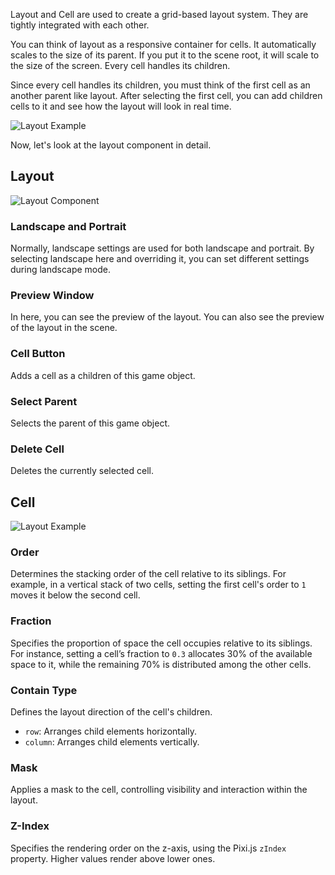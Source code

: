 
<SpecialHeader  
 title="Layout and Cell Components"  
 usesComponent="container"  
 usesComponentLink="/studio-docs/2d/objects/layout"
 buttonText="Switch to Object"
/>


Layout and Cell are used to create a grid-based layout system. They are tightly integrated with each other.

You can think of layout as a responsive container for cells. It automatically scales to the size of its parent. If you put it to the scene root, 
it will scale to the size of the screen. Every cell handles its children. 

Since every cell handles its children, you must think of the first cell as an another parent like layout. After selecting the first cell, 
you can add children cells to it and see how the layout will look in real time.

<Image src="/studio-docs/components/layout-cell-example.png" alt="Layout Example" width={800} height={800} className="pt-6" />


Now, let's look at the layout component in detail.

## Layout

<Image src="/studio-docs/components/layout-component.png" alt="Layout Component" width={500} height={500} className="pt-6" />

### Landscape and Portrait 

Normally, landscape settings are used for both landscape and portrait. By selecting landscape here and overriding it, you can set different settings during landscape mode.

### Preview Window

In here, you can see the preview of the layout. You can also see the preview of the layout in the scene.

### Cell Button

Adds a cell as a children of this game object.

### Select Parent

Selects the parent of this game object.

### Delete Cell

Deletes the currently selected cell.


## Cell

<Image src="/studio-docs/components/cell-component.png" alt="Layout Example" width={300} height={300} className="pt-6" />

### Order

Determines the stacking order of the cell relative to its siblings. For example, in a vertical stack of two cells, setting the first cell's order to `1` moves it below the second cell.

### Fraction

Specifies the proportion of space the cell occupies relative to its siblings. For instance, setting a cell’s fraction to `0.3` allocates 30% of the available space to it, while the remaining 70% is distributed among the other cells.

### Contain Type

Defines the layout direction of the cell's children.

* `row`: Arranges child elements horizontally.
* `column`: Arranges child elements vertically.

### Mask

Applies a mask to the cell, controlling visibility and interaction within the layout.

### Z-Index

Specifies the rendering order on the z-axis, using the Pixi.js `zIndex` property. Higher values render above lower ones.
